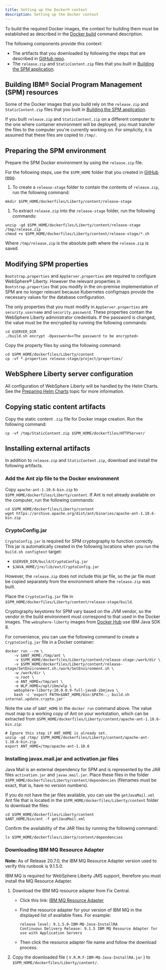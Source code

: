 ```yaml
---
title: Setting up the Docker® context
description: Setting up the Docker context
---
```


To build the required Docker images, the context for building them must be established as described in the [Docker build](https://docs.docker.com/engine/reference/commandline/build/) command description.

The following components provide this context:

* The artifacts that you downloaded by following the steps that are described in [GitHub repo](/prereq/git).
* The `release.zip` and `StaticContent.zip` files that you built in [Building the SPM application](/deploy-spm/build-spm).

## Building IBM® Social Program Management (SPM) resources

Some of the Docker images that you build rely on the `release.zip` and `StaticContent.zip` files that you built in [Building the SPM application](/deploy-spm/build-spm).

If you built `release.zip` and `StaticContent.zip` on a different computer to the one where container environment will be deployed, you must transfer the files to the computer you're currently working on.
For simplicity, it is assumed that these files are copied to `/tmp/`.

## Preparing the SPM environment

Prepare the SPM Docker environment by using the `release.zip` file.

For the following steps, use the `$SPM_HOME` folder that you created in [GitHub repo](/prereq/git).

1. To create a `release-stage` folder to contain the contents of `release.zip`, run the following command:

  ```shell
  mkdir $SPM_HOME/dockerfiles/Liberty/content/release-stage
  ```

1. To extract `release.zip` into the `release-stage` folder, run the following commands:

  ```shell
  unzip -qd $SPM_HOME/dockerfiles/Liberty/content/release-stage /tmp/release.zip
  chmod +x $SPM_HOME/dockerfiles/Liberty/content/release-stage/*.sh
  ```

  Where `/tmp/release.zip` is the absolute path where the `release.zip` is saved.

## Modifying SPM properties

`Bootstrap.properties` and `AppServer.properties` are required to configure WebSphere® Liberty.
However the relevant properties in `Bootstrap.properties` that you modify in the on-premise implementation of SPM are no longer relevant because Kubernetes configmaps provide the necessary values for the database configuration.

The only properties that you must modify in `AppServer.properties` are `security.username` and `security.password`.
These properties contain the WebSphere Liberty administrator credentials. If the password is changed, the value must be the encrypted  by running the following commands:

```shell
cd $SERVER_DIR
./build.sh encrypt -Dpassword=<The password to be encrypted>
```

Copy the property files by using the following command:

```shell
cd $SPM_HOME/dockerfiles/Liberty/content
cp -vf *.properties release-stage/project/properties/
```

## WebSphere Liberty server configuration

All configuration of WebSphere Liberty will be handled by the Helm Charts. See the [Preparing Helm Charts](/deployment/hc_preparation) topic for more information.

## Copying static content artifacts

Copy the static content `.zip` file for Docker image creation. Run the following command:

```shell
cp -vf /tmp/StaticContent.zip $SPM_HOME/dockerfiles/HTTPServer/
```

## Installing external artifacts

In addition to `release.zip` and `StaticContent.zip`, download and install the following artifacts.

### Add the Ant zip file to the Docker environment

Copy `apache-ant-1.10.6-bin.zip` to `$SPM_HOME/dockerfiles/Liberty/content`. If Ant is not already available on the computer, run the following commands:

```shell
cd $SPM_HOME/dockerfiles/Liberty/content
wget https://archive.apache.org/dist/ant/binaries/apache-ant-1.10.6-bin.zip
```

### CryptoConfig.jar

`CryptoConfig.jar` is required for SPM cryptography to function correctly. This jar is automatically created in the following locations when you run the
 `build.sh configtest` target:

* `$SERVER_DIR/build/CryptoConfig.jar`
* `$JAVA_HOME/jre/lib/ext/CryptoConfig.jar`

However, the `release.zip` does not include this jar file, so the jar file must be copied separately from the environment where the `release.zip` was built.

Place the `CryptoConfig.jar` file in `$SPM_HOME/dockerfiles/Liberty/content/release-stage/build`.

<InlineNotification>

Cryptography keystores for SPM vary based on the JVM vendor, so the vendor in the build environment must correspond to that used in the Docker images.
The `websphere-liberty` images from [Docker Hub](https://hub.docker.com/_/websphere-liberty) use IBM Java SDK 8.

</InlineNotification>

For convenience, you can use the following command to create a `CryptoConfig.jar` file in a Docker container:

```shell
docker run --rm \
    -v $ANT_HOME:/tmp/ant \
    -v $SPM_HOME/dockerfiles/Liberty/content/release-stage:/work/dir \
    -v $SPM_HOME/dockerfiles/Liberty/content/release-stage/SetEnvironment.sh:/work/SetEnvironment.sh \
    -w /work/dir \
    -u root \
    -e ANT_HOME=/tmp/ant \
    -e WLP_HOME=/opt/ibm/wlp \
    websphere-liberty:20.0.0.9-full-java8-ibmjava \
    bash -c 'export PATH=$ANT_HOME/bin:$PATH:.; build.sh internal.update.crypto.jar'
```

<InlineNotification>

Note the use of `$ANT_HOME` in the `docker run` command above. The value must map to a working copy of Ant on your workstation, which can be extracted from `$SPM_HOME/dockerfiles/Liberty/content/apache-ant-1.10.6-bin.zip`:

</InlineNotification>

```shell
# Ignore this step if ANT_HOME is already set.
unzip -qd /tmp/ $SPM_HOME/dockerfiles/Liberty/content/apache-ant-1.10.6-bin.zip
export ANT_HOME=/tmp/apache-ant-1.10.6
```

### Installing javax.mail.jar and activation.jar files

Java Mail is an external dependency for SPM and is represented by the JAR files `activation.jar` and `javax.mail.jar`.
Place these files in the folder `$SPM_HOME/dockerfiles/Liberty/content/dependencies` (filenames must be exact, that is, have no version numbers).

If you do not have the jar files available, you can use the `getJavaMail.xml` Ant file that is located in the `$SPM_HOME/dockerfiles/Liberty/content` folder to download the files:

```shell
cd $SPM_HOME/dockerfiles/Liberty/content
$ANT_HOME/bin/ant -f getJavaMail.xml
```

Confirm the availability of the JAR files by running the following command:

`ls $SPM_HOME/dockerfiles/Liberty/content/dependencies`

### Downloading IBM MQ Resource Adapter

<InlineNotification>

**Note:** As of Release 20.7.0, the IBM MQ Resource Adapter version used to verify this runbook is 9.1.5.0.

</InlineNotification>

IBM MQ is required for WebSphere Liberty JMS support, therefore you must install the MQ Resource Adapter.

1. Download the IBM MQ resource adapter from Fix Central.
    * Click this link: [IBM MQ Resource Adapter](https://ibm.biz/mq91cdRA)
    * Find the resource adapter for your version of IBM MQ in the displayed list of available fixes. For example:

      ```
      release level: 9.1.5.0-IBM-MQ-Java-InstallRA
      Continuous Delivery Release: 9.1.5 IBM MQ Resource Adapter for use with Application Servers
      ```

    * Then click the resource adapter file name and follow the download process.

2. Copy the downloaded file ( `V.R.M.F-IBM-MQ-Java-InstallRA.jar` ) to `$SPM_HOME/dockerfiles/Liberty/content/`.
